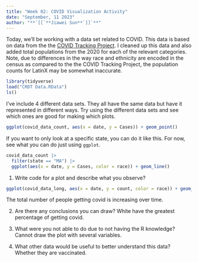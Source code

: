 ```yaml
---
title: "Week 02: COVID Visualization Activity"
date: "September, 11 2023"
author: "**`[[`**Jiawei Sun**`]]`**"
---
```


Today, we'll be working with a data set related to COVID.
This data is based on data from the the [COVID Tracking Project](https://covidtracking.com/).
I cleaned up this data and also added total populations from the 2020 for each of the relevant categories.
Note, due to differences in the way race and ethnicity are encoded in the census as compared to the the COVID Tracking Project, the population counts for LatinX may be somewhat inaccurate.

```r
library(tidyverse)
load("CRDT Data.RData")
ls()
```

I've include 4 different data sets.
They all have the same data but have it represented in different ways.
Try using the different data sets and see which ones are good for making which plots.


```r
ggplot(covid_data_count, aes(x = date, y = Cases)) + geom_point()
```



If you want to only look at a specific state, you can do it like this.
For now, see what you can do just using `ggplot`.

```r
covid_data_count |> 
  filter(state == "MA") |> 
  ggplot(aes(x = date, y = Cases, color = race)) + geom_line()
```

1. Write code for a plot and describe what you observe?
```r
ggplot(covid_data_long, aes(x = date, y = count, color = race)) + geom_line()
```
The total number of people getting covid is increasing over time.

2. Are there any conclusions you can draw?
White have the greatest percentage of getting covid.

3. What were you not able to do due to not having the R knowledge?
Cannot draw the plot with several variables.

4. What other data would be useful to better understand this data?
Whether they are vaccinated.
